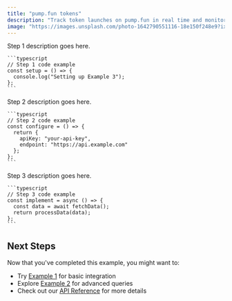 ```yaml
---
title: "pump.fun tokens"
description: "Track token launches on pump.fun in real time and monitor on-chain activity"
image: "https://images.unsplash.com/photo-1642790551116-18e150f248e9?ixlib=rb-4.0.3&ixid=M3wxMjA3fDB8MHxwaG90by1wYWdlfHx8fGVufDB8fHx8fA%3D%3D&auto=format&fit=crop&w=800&q=80"
---
```


<Steps>
  <Step title="Setup">
    Step 1 description goes here.

    ```typescript
    // Step 1 code example
    const setup = () => {
      console.log("Setting up Example 3");
    };
    ```

  </Step>

  <Step title="Configuration">
    Step 2 description goes here.

    ```typescript
    // Step 2 code example
    const configure = () => {
      return {
        apiKey: "your-api-key",
        endpoint: "https://api.example.com"
      };
    };
    ```

  </Step>

  <Step title="Implementation">
    Step 3 description goes here.

    ```typescript
    // Step 3 code example
    const implement = async () => {
      const data = await fetchData();
      return processData(data);
    };
    ```

  </Step>

</Steps>

## Next Steps

Now that you've completed this example, you might want to:

- Try [Example 1](/examples/example-1) for basic integration
- Explore [Example 2](/examples/example-2) for advanced queries
- Check out our [API Reference](/api-reference/introduction) for more details
